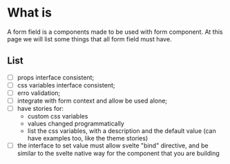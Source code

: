 
<Meta title="Internal Documentation/Introduction/Checklists/Form Fields components" />

# What is

A form field is a components made to be used with form component. At this page we will list some things that all form field must have.

## List

- [ ] props interface consistent;
- [ ] css variables interface consistent;
- [ ] erro validation;
- [ ] integrate with form context and allow be used alone;
- [ ] have stories for:
  - custom css variables
  - values changed programmatically
  - list the css variables, with a description and the default value (can have examples too, like the theme stories)
- [ ] the interface to set value must allow svelte "bind" directive, and be similar to the svelte native way for the component that you are building
